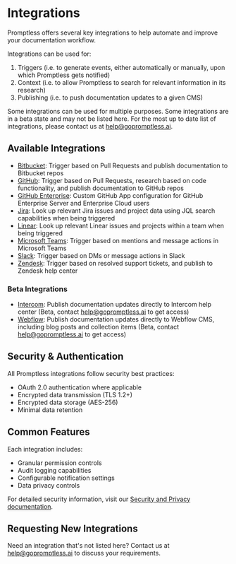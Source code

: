 # Integrations

Promptless offers several key integrations to help automate and improve your documentation workflow. 

Integrations can be used for: 
1. Triggers (i.e. to generate events, either automatically or manually, upon which Promptless gets notified)
2. Context (i.e. to allow Promptless to search for relevant information in its research)
3. Publishing (i.e. to push documentation updates to a given CMS)

Some integrations can be used for multiple purposes. Some integrations are in a beta state and may not be listed here. For the most up to date list of integrations, please contact us at help@gopromptless.ai.

## Available Integrations

- [Bitbucket](/docs/integrations/bitbucket): Trigger based on Pull Requests and publish documentation to Bitbucket repos
- [GitHub](/docs/integrations/github-integration): Trigger based on Pull Requests, research based on code functionality, and publish documentation to GitHub repos
- [GitHub Enterprise](/docs/integrations/github-enterprise-integration): Custom GitHub App configuration for GitHub Enterprise Server and Enterprise Cloud users
- [Jira](/docs/integrations/jira-integration): Look up relevant Jira issues and project data using JQL search capabilities when being triggered
- [Linear](/docs/integrations/linear-integration): Look up relevant Linear issues and projects within a team when being triggered
- [Microsoft Teams](/docs/integrations/microsoft-teams-integration): Trigger based on mentions and message actions in Microsoft Teams
- [Slack](/docs/integrations/slack-integration): Trigger based on DMs or message actions in Slack
- [Zendesk](/docs/integrations/zendesk-integration): Trigger based on resolved support tickets, and publish to Zendesk help center

### Beta Integrations

- [Intercom](/docs/integrations/intercom-integration-beta): Publish documentation updates directly to Intercom help center (Beta, contact help@gopromptless.ai to get access)
- [Webflow](/docs/integrations/webflow-integration-beta): Publish documentation updates directly to Webflow CMS, including blog posts and collection items (Beta, contact help@gopromptless.ai to get access)

## Security & Authentication

All Promptless integrations follow security best practices:
- OAuth 2.0 authentication where applicable
- Encrypted data transmission (TLS 1.2+)
- Encrypted data storage (AES-256)
- Minimal data retention

## Common Features

Each integration includes:
- Granular permission controls
- Audit logging capabilities
- Configurable notification settings
- Data privacy controls

For detailed security information, visit our [Security and Privacy documentation](/docs/security-and-privacy).

## Requesting New Integrations

Need an integration that's not listed here? Contact us at help@gopromptless.ai to discuss your requirements.